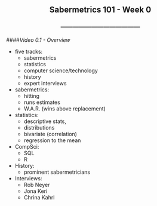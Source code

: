 <center> <h2>Sabermetrics 101 - Week 0</h2> </center>
<center> <h3>---------------------------------------</h3> </center>

####*Video 0.1 - Overview*

- five tracks:
    - sabermetrics
    - statistics
    - computer science/technology
    - history
    - expert interviews
- sabermetrics:
    - hitting
    - runs estimates
    - W.A.R. (wins above replacement)
- statistics:
    - descriptive stats,
    - distributions
    - bivariate (correlation)
    - regression to the mean
- CompSci:
    - SQL
    - R
- History:
    - prominent sabermetricians
- Interviews:
    - Rob Neyer
    - Jona Keri
    - Chrina Kahrl